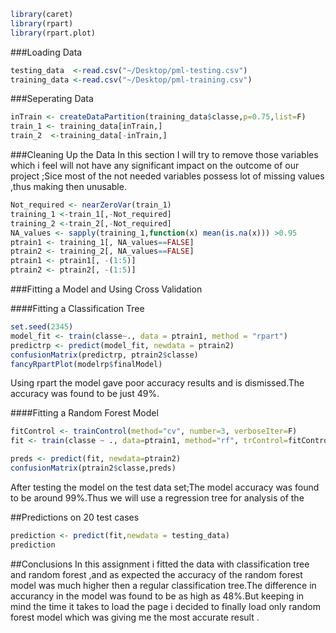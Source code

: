 
```r
library(caret)
library(rpart)
library(rpart.plot)

```

###Loading Data
```r

testing_data  <-read.csv("~/Desktop/pml-testing.csv")
training_data <-read.csv("~/Desktop/pml-training.csv")
```

###Seperating  Data
```r
inTrain <- createDataPartition(training_data$classe,p=0.75,list=F)
train_1 <- training_data[inTrain,]
train_2  <-training_data[-inTrain,]
```

###Cleaning Up the Data 
In this section I will try  to remove those variables which i feel will not have any significant impact on the outcome of our project ;Sice most of the not needed variables possess lot of missing values ,thus making then unusable.

```r
Not_required <- nearZeroVar(train_1)
training_1 <-train_1[,-Not_required]
training_2 <-train_2[,-Not_required]
NA_values <- sapply(training_1,function(x) mean(is.na(x))) >0.95
ptrain1 <- training_1[, NA_values==FALSE]
ptrain2 <- training_2[, NA_values==FALSE]
ptrain1 <- ptrain1[, -(1:5)]
ptrain2 <- ptrain2[, -(1:5)]

```

###Fitting a Model and Using Cross Validation 

####Fitting a Classification Tree 
```r
set.seed(2345)
model_fit <- train(classe~., data = ptrain1, method = "rpart")
predictrp <- predict(model_fit, newdata = ptrain2)
confusionMatrix(predictrp, ptrain2$classe)
fancyRpartPlot(modelrp$finalModel)

```

Using rpart the model gave poor accuracy results and is dismissed.The accuracy was found to be just 49%.

####Fitting a Random Forest Model 
```r

fitControl <- trainControl(method="cv", number=3, verboseIter=F)
fit <- train(classe ~ ., data=ptrain1, method="rf", trControl=fitControl)
```

```r
preds <- predict(fit, newdata=ptrain2)
confusionMatrix(ptrain2$classe,preds)
```

After testing the model on the test data set;The model accuracy was found to be around 99%.Thus we will use a regression tree for analysis of the 


##Predictions on  20 test cases
```r
prediction <- predict(fit,newdata = testing_data)
prediction
```

##Conclusions 
In this assignment i fitted the data with classification tree and random forest ,and as expected the accuracy of the random forest model was much higher then a regular classification tree.The difference in accurancy in the model was found to be as high as 48%.But keeping in mind the time it takes to load the page i decided to finally load only random forest model which was giving me the most accurate result .

